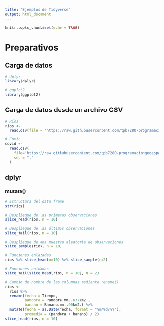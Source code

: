 ```yaml
---
title: "Ejemplos de Tidyverse"
output: html_document
---
```


```r
knitr::opts_chunk$set(echo = TRUE)
```

# Preparativos

## Carga de datos

```r
# dplyr
library(dplyr)

# ggplot2
library(ggplot2)
```
## Carga de datos desde un archivo CSV

```r
# Ríos
rios <-
  read.csv(file = 'https://raw.githubusercontent.com/tpb728O-programaciongeoespacialr/2021ii/main/datos/hidrologia/fdc/fdc.csv')

# Covid
covid <- 
  read.csv(
    file='https://raw.githubusercontent.com/tpb728O-programaciongeoespacialr/2021ii/main/datos/minsalud/covid/ultimafecha_CSV_GENERAL.csv', 
    sep = ","
  )
```

## dplyr

### mutate()

```r
# Estructura del data frame
str(rios)
```

```r
# Despliegue de las primeras observaciones
slice_head(rios, n = 10)

# Despliegue de las últimas observaciones
slice_tail(rios, n = 10)

# Despliegue de una muestra aleatoria de observaciones
slice_sample(rios, n = 10)
```
```r
# Funciones enlazadas
rios %>% slice_head(n=10) %>% slice_sample(n=2)
```
```r
# Funciones anidadas
slice_tail(slice_head(rios, n = 10), n = 2)
```
```r
# Cambio de nombre de las columnas mediante rename()
rios <-
  rios %>%
  rename(fecha = Tiempo,
         pandora = Pandora.mm..637km2.,
         banano = Banano.mm..90km2.) %>%
  mutate(fecha = as.Date(fecha, format = "%m/%d/%Y"),
         promedio = (pandora + banano) / 2)
slice_head(rios, n = 10)
```

